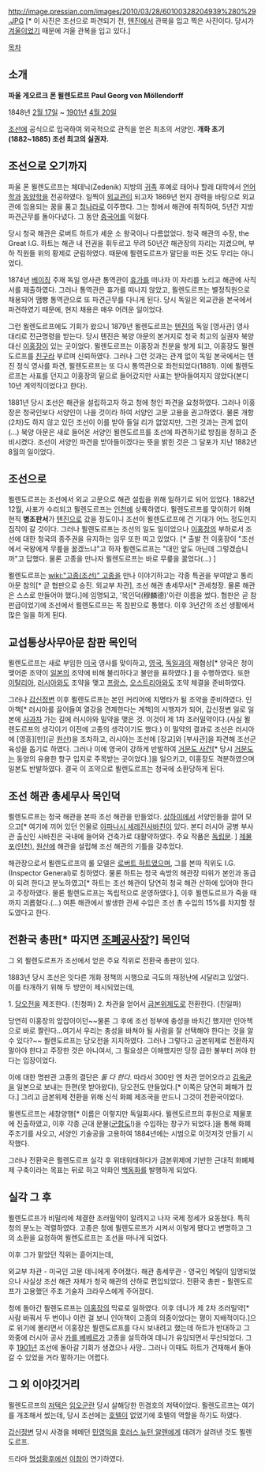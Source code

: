http://image.pressian.com/images/2010/03/28/60100328204939%280%29.JPG
[* 이 사진은 조선으로 파견되기 전, [[톈진]]에서 관복을 입고 찍은 사진이다. 당시가 [[겨울]]이었기 때문에 겨울 관복을 입고 있다.]

[[목차]]
== 소개 ==
'''파울 게오르크 폰 묄렌도르프'''
'''Paul Georg von Möllendorff'''

1848년 [[2월 17일]] ~ [[1901년]] [[4월 20일]]

[[조선]]에 공식으로 입국하여 외국적으로 관직을 얻은 최초의 서양인. 
'''개화 초기(1882~1885) 조선 최고의 실권자.'''

== 조선으로 오기까지 == 
파울 폰 묄렌도르프는 체데닉(Zedenik) 지방의 [[귀족]] 후예로 태어나 할레 대학에서 [[언어학]]과 [[동양학]]을 전공하였다. 일찍이 [[외교관]]이 되고자 1869년 현지 경력을 바탕으로 외교관에 임용되는 꿈을 품고 [[청나라]]로 이주했다. 그는 청에서 해관에 취직하여, 5년간 지방 파견근무를 돌아다녔다. 그 동안 [[중국어]]를 익혔다.

당시 청국 해관은 로버트 하트가 세운 소 왕국이나 다름없었다. 청국 해관의 수장, the Great I.G. 하트는 해관 내 전권을 휘두르고 무려 50년간 해관장의 자리는 지켰으며, 부하 직원들 위의 황제로 군림하였다. 때문에 묄렌도르프가 말단을 떠돈 것도 무리는 아니었다.

1874년 [[베이징]] 주재 독일 영사관 통역관이 [[휴가]]를 떠나자 이 자리를 노리고 해관에 사직서를 제출하였다. 그러나 통역관은 휴가를 떠나지 않았고, 묄렌도르프는 별정직원으로 채용되어 땜빵 통역관으로 또 파견근무를 다니게 된다. 당시 독일은 외교관을 본국에서 파견하였기 때문에, 현지 채용은 매우 어려운 일이었다.

그런 묄렌도르프에도 기회가 왔으니 1879년 묄렌도르프는 [[톈진]]의 독일 [영사관] 영사 대리로 전근명령을 받는다. 당시 톈진은 북양 아문의 본거지로 청국 최고의 실권자 북양 대신 [[이홍장]]이 있는 곳이었다. 묄렌도르프는 이홍장과 친분을 쌓게 되고, 이홍장도 묄렌도르프를 [[친구]]라 부르며 신뢰하였다. 그러나 그런 것과는 관계 없이 독일 본국에서는 톈진 정식 영사를 파견, 묄렌도르프는 또 다시 통역관으로 좌천되었다(1881). 이에 묄렌도르프는 사표를 던지고 이홍장의 밑으로 들어갔지만 사표는 받아들여지지 않았다(본디 10년 계약직이었다고 한다).

1881년 당시 조선은 해관을 설립하고자 하고 청에 청인 파견을 요청하였다. 그러나 이홍장은 청국인보다 서양인이 나을 것이라 하여 서양인 고문 고용을 권고하였다. 물론 개항(2차)도 하지 않고 있던 조선이 이를 받아 들일 리가 없었지만, 그런 것과는 관계 없이(...) 북양 아문은 새로 들어온 서양인 묄렌도르프를 조선에 파견하기로 방침을 정하고 준비시켰다. 조선이 서양인 파견을 받아들이겠다는 뜻을 밝힌 것은 그 달포가 지난 1882년 8월의 일이었다.

== 조선으로 == 
묄렌도르프는 조선에서 외교 고문으로 해관 설립을 위해 일하기로 되어 있었다. 1882년 12월, 사표가 수리되고 묄렌도르프는 [[인천]]에 상륙하였다. 묄렌도르프를 맞이하기 위해 현직 '''병조판서'''가 [[톈진]]으로 갔을 정도이니 조선이 묄렌도르프에 건 기대가 어느 정도인지 짐작이 갈 것이다. 그러나 묄렌도르프는 조선의 일도 일이었으나 [[이홍장]]의 부하로서 조선에 대한 청국의 종주권을 유지하는 임무 또한 띠고 있었다. [* 출발 전 이홍장이 "조선에서 국왕에게 무릎을 꿇겠느냐"고 하자 묄렌도르프는 "대인 앞도 아닌데 그렇겠습니까"고 답했다. 물론 고종을 만나자 묄렌도르프는 바로 무릎을 꿇었다(...) ]

묄렌도르프는 [[wiki:"고종(조선)" 고종]]을 만나 이야기하고는 각종 특권을 부여받고 통리아문 참의[* 곧 협판으로 승진. 외교부 차관], 조선 해관 총세무사[* 관세청장. 물론 해관은 스스로 만들어야 했다.]에 임명되고, '목인덕(穆麟德)'이란 이름을 썼다. 협판은 곧 참판급이었기에 조선에서 묄렌도르프는 목 참판으로 통했다. 이후 3년간의 조선 생활에서 많은 일을 하게 된다.

== 교섭통상사무아문 참판 목인덕 ==
묄렌도르프는 새로 부임한 [[미국]] 영사를 맞이하고, [[영국]], [[독일]]과의 재협상[* 양국은 청이 맺어준 조약이 [[일본]]의 조약에 비해 불리하다고 불만을 표하였다.] 을 수행하였다. 또한 [[이탈리아]], [[러시아]]와도 조약을 맺고 [[프랑스]], [[오스트리아]]와도 조약 체결을 준비하였다. 

그러나 [[갑신정변]] 이후 묄렌도르프는 본인 커리어에 치명타가 될 조약을 준비하였다. 인아책[* 러시아를 끌어들여 열강을 견제한다는 계책]의 시행자가 되어, 갑신정변 일로 일본에 [[사과]]차 가는 길에 러시아와 밀약을 맺은 것. 이것이 제 1차 조러밀약이다.(사실 묄렌도르프의 생각이기 이전에 고종의 생각이기도 했다.) 이 밀약의 결과로 조선은 러시아에 [영흥][만](곧 [[원산]])을 조차하고, 러시아는 조선에 [장교]와 [부사관]을 파견해 조선군 육성을 돕기로 하였다. 그러나 이에 영국이 강하게 반발하여 [[거문도 사건]][* 당시 [[거문도]]는 동양의 유용한 항구 입지로 주목받는 곳이었다.]을 일으키고, 이홍장도 격분하였으며 일본도 반발하였다. 결국 이 조약으로 묄렌도르프는 청국에 소환당하게 된다.

== 조선 해관 총세무사 목인덕 == 
묄렌도르프는 청국 해관을 본따 조선 해관을 만들었다. [[상하이]]에서 서양인들을 끌어 모으고[* 여기에 끼어 있던 인물로 [[아파나시 세레진사바친]]이 있다. 본디 러시아 공병 부사관 출신인 사바친은 국내에 들어와 건축가로 대활약하였다. 주요 작품은 [[독립문]]. ] [[제물포]]([[인천]]), [[원산]]에 해관을 설립해 조선 해관의 기틀을 갖추었다.

해관장으로서 묄렌도르프의 롤 모델은 [[로버트 하트]]였으며, 그를 본따 직위도 I.G.(Inspector General)로 칭하였다. 물론 하트는 청국 속방의 해관장 따위가 본인과 동급이 되려 한다고 분노하였고[* 하트는 조선 해관이 당연히 청국 해관 산하에 있어야 한다고 주장하였다. 물론 묄렌도르프는 독립적으로 운영하였다.], 이후 묄렌도르프가 죽을 때까지 괴롭혔다.(...) 여튼 해관에서 발생한 관세 수입은 조선 총 수입의 15%를 차지할 정도였다고 한다.

== 전환국 총판[* 따지면 [[조폐공사]]장?] 목인덕 ==
그 외 묄렌도르프가 조선에서 얻은 주요 직위로 전환국 총판이 있다.

1883년 당시 조선은 잇다른 개화 정책의 시행으로 극도의 재정난에 시달리고 있었다. 이를 타개하기 위해 두 방안이 제시되었는데,

1. [[당오전]]을 제조한다. (친청파)
2. 차관을 얻어서 [[금본위제도]]로 전환한다. (친일파)

당연히 이홍장의 앞잡이이던~~물론 그 후에 조선 정부에 충성을 바치긴 했지만 인아책으로 바로 짤린다...여기서 우리는 충성을 바쳐야 될 사람을 잘 선택해야 한다는 것을 알 수 있다?~~ 묄렌도르프는 당오전을 지지하였다. 그러나 그렇다고 금본위제로 전환하지 말아야 한다고 주장한 것은 아니여서, 그 필요성은 이해했지만 당장 급한 불부터 꺼야 한다는 입장이었다.

이에 대한 명판관 고종의 결단은 ''둘 다 한다''. 따라서 300만 엔 차관 얻어오라고 [[김옥균]]을 일본으로 보내는 한편(못 받아왔다), 당오전도 만들었다.[* 이쪽은 당연히 폐해가 컸다.] 그리고 금본위제 전환을 위해 신식 화폐 제조국을 만드니 그것이 전환국이었다.

묄렌도르프는 세창양행[* 이름은 이렇지만 독일회사다. 묄렌도르프의 후원으로 제물포에 진출하였고, 이후 각종 근대 문물([[군함]]도!)을 수입하는 창구가 되었다.]을 통해 화폐 주조기를 사오고, 서양인 기술공을 고용하여 1884년에는 시범으로 이것저것 만들기 시작했다.

그러나 전환국은 묄렌도르프 실각 후 위태위태하다가 금본위제에 기반한 근대적 화폐체제 구축이라는 목표는 뒤로 하고 악화인 [[백동화]]를 발행하게 되었다.

== 실각 그 후 ==
묄렌도르프가 비밀리에 체결한 조러밀약이 알려지고 나자 국제 정세가 요동쳤다. 특히 청의 분노는 격렬하였다. 고종은 청에 묄렌도르프가 시켜서 이렇게 됐다고 변명하고 그의 소환을 요청하여 묄렌도르프는 조선을 떠나게 되었다.

이후 그가 맡았던 직위는 흩어지는데,

외교부 차관 - 미국인 고문 데니에게 주어졌다.
해관 총세무관 - 영국인 메릴이 임명되었으나 사실상 조선 해관 자체가 청국 해관의 산하로 편입되었다. 
전환국 총판 - 묄렌도르프가 고용했던 주조 기술자 크라우스에게 주어졌다.

청에 돌아간 묄렌도르프는 [[이홍장]]의 막료로 일하였다. 이후 데니가 제 2차 조러밀약[* 사람 바꿔서 두 번이나 이런 걸 보니 인아책이 고종의 의중이었다는 평이 지배적이다.]으로 위기에 몰리면서 이홍장은 묄렌도르프를 다시 보내려고 했는데 하트가 반대하고 그 와중에 러시아 공사 [[카를 베베르]]가 고종을 설득하여 데니가 유임되면서 무산되었다. 그 후 [[1901년]] 조선에 돌아갈 기회가 생겼으나 사망.. 그러나 이때도 하트가 건재해서 돌아갈 수 있었을 거라 말하기는 어렵다.

== 그 외 이야깃거리 ==
묄렌도르프의 [[저택]]은 [[임오군란]] 당시 살해당한 민겸호의 저택이었다. 묄렌도르프는 여기를 개조해서 썼는데, 당시 조선에는 [[호텔]]이 없었기에 호텔의 역할을 하기도 하였다.

[[갑신정변]] 당시 사경을 헤메던 [[민영익]]을 [[호러스 뉴턴 알렌]]에게 데려가 살려낸 것도 묄렌도르프. 

드라마 [[명성황후(드라마)|명성황후]]에선 [[이참]]이 연기하였다.
